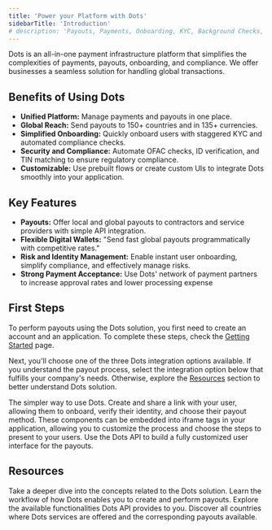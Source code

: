 ```yaml
---
title: 'Power your Platform with Dots'
sidebarTitle: 'Introduction'
# description: 'Payouts, Payments, Onboarding, KYC, Background Checks, and more - all in one integration.'
---
```


Dots is an all-in-one payment infrastructure platform that simplifies the complexities of payments, payouts, onboarding, and compliance. We offer businesses a seamless solution for handling global transactions.

## Benefits of Using Dots

- **Unified Platform:** Manage payments and payouts in one place.
- **Global Reach:** Send payouts to 150+ countries and in 135+ currencies.
- **Simplified Onboarding:** Quickly onboard users with staggered KYC and automated compliance checks.
- **Security and Compliance:** Automate OFAC checks, ID verification, and TIN matching to ensure regulatory compliance.
- **Customizable:** Use prebuilt flows or create custom UIs to integrate Dots smoothly into your application.

## Key Features

- **Payouts:** Offer local and global payouts to contractors and service providers with simple API integration.
- **Flexible Digital Wallets:** "Send fast global payouts programmatically with competitive rates."
- **Risk and Identity Management:** Enable instant user onboarding, simplify compliance, and effectively manage risks.
- **Strong Payment Acceptance:** Use Dots' network of payment partners to increase approval rates and lower processing expense

## First Steps

To perform payouts using the Dots solution, you first need to create an account and an application. To complete these steps, check the [Getting Started](/guides/getting-started) page. 

Next, you'll choose one of the three Dots integration options available. If you understand the payout process, select the integration option below that fulfills your company's needs. Otherwise, explore the [Resources](#resources) section to better understand Dots solution.

<CardGroup cols={2}>
  <Card
    icon='link'
    title='Payout Links'
    href='/guides/payout-links'
  >
    The simpler way to use Dots. Create and share a link with your user, allowing them to onboard, verify their identity, and choose their payout method.
  </Card>
  <Card
    icon='circle-nodes'
    title='Flows'
    href='/guides/flow-payouts'
  >
    These components can be embedded into iframe tags in your application, allowing you to customize the process and choose the steps to present to your users.
  </Card>
  
</CardGroup>
<Card
    icon='cloud'
    title='White Label Integration'
    href='/guides/white-labeled-payouts'
  >
    Use the Dots API to build a fully customized user interface for the payouts.
  </Card>

## Resources

<CardGroup cols={2}>
  <Card
    title='Dots Concepts'
    icon='square-1'
    color='#0285c7'
    href='/overview/dots-concepts'
  >
    Take a deeper dive into the concepts related to the Dots solution.
  </Card>
  <Card
    title='How Dots Works'
    icon='square-2'
    color='#ea5a0c'
    href='/overview/how-dots-works'
  >
    Learn the workflow of how Dots enables you to create and perform payouts.
  </Card>
  <Card
    title='API Reference'
    icon='square-3'
    color='#16a34a'
    href='/api-reference/introduction'
  >
    Explore the available functionalities Dots API provides to you.
  </Card>
  <Card
    title='Supported Countries'
    icon='square-4'
    color='#dc2626'
    href='/references/supported-countries'
  >
    Discover all countries where Dots services are offered and the corresponding payouts available.
  </Card>
</CardGroup>